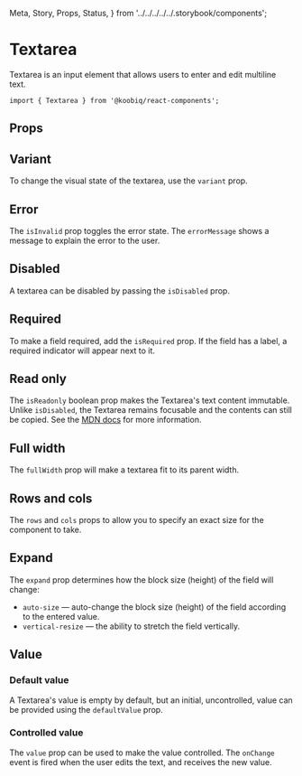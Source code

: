   Meta,
  Story,
  Props,
  Status,
} from '../../../../../.storybook/components';


<Meta of={Stories} />

# Textarea

<Status variant="experimental" />

Textarea is an input element that allows users to enter and edit multiline text.

```tsx
import { Textarea } from '@koobiq/react-components';
```

<Story of={Stories.Base} />

## Props

<Props />

## Variant

To change the visual state of the textarea, use the `variant` prop.

<Story of={Stories.Variant} />

## Error

The `isInvalid` prop toggles the error state. The `errorMessage` shows a message to explain the error to the user.

<Story of={Stories.Invalid} />

## Disabled

A textarea can be disabled by passing the `isDisabled` prop.

<Story of={Stories.Disabled} />

## Required

To make a field required, add the `isRequired` prop.
If the field has a label, a required indicator will appear next to it.

<Story of={Stories.Required} />

## Read only

The `isReadonly` boolean prop makes the Textarea's text content immutable.
Unlike `isDisabled`, the Textarea remains focusable and the contents can still be copied.
See the [MDN docs](https://developer.mozilla.org/en-US/docs/Web/HTML/Attributes/readonly) for more information.

<Story of={Stories.ReadOnly} />

## Full width

The `fullWidth` prop will make a textarea fit to its parent width.

<Story of={Stories.FullWidth} />

## Rows and cols

The `rows` and `cols` props to allow you to specify an exact size for the component to take.

<Story of={Stories.RowsCols} />

## Expand

The `expand` prop determines how the block size (height) of the field will change:

- `auto-size` — auto-change the block size (height) of the field according to the entered value.
- `vertical-resize` — the ability to stretch the field vertically.

<Story of={Stories.Expand} />

## Value

### Default value

A Textarea's value is empty by default, but an initial, uncontrolled, value can be provided using the `defaultValue` prop.

<Story of={Stories.DefaultValue} />

### Controlled value

The `value` prop can be used to make the value controlled.
The `onChange` event is fired when the user edits the text, and receives the new value.

<Story of={Stories.ControlledValue} />
